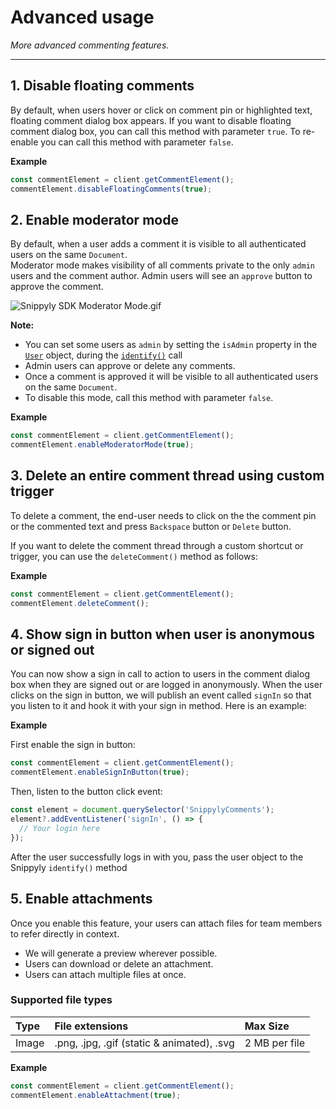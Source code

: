 
# Advanced usage

_More advanced commenting features._

---

## 1. Disable floating comments

By default, when users hover or click on comment pin or highlighted text, floating comment dialog box appears. If you want to disable floating comment dialog box, you can call this method with parameter `true`. To re-enable you can call this method with parameter `false`.

**Example**

```js copy
const commentElement = client.getCommentElement();
commentElement.disableFloatingComments(true);
```

## 2. Enable moderator mode

By default, when a user adds a comment it is visible to all authenticated users on the same `Document`.  
Moderator mode makes visibility of all comments private to the only `admin` users and the comment author. Admin users will see an `approve` button to approve the comment.

![](https://files.readme.io/d307f35-Snippyly_SDK_Moderator_Mode.gif "Snippyly SDK Moderator Mode.gif")

**Note:**

- You can set some users as `admin` by setting the `isAdmin` property in the [`User`](ref:user-data) object, during the [`identify()`](ref:snippyly-client#identify) call
- Admin users can approve or delete any comments.
- Once a comment is approved it will be visible to all authenticated users on the same `Document`.
- To disable this mode, call this method with parameter `false`.

**Example**

```js copy
const commentElement = client.getCommentElement();
commentElement.enableModeratorMode(true);
```

## 3. Delete an entire comment thread using custom trigger

To delete a comment, the end-user needs to click on the the comment pin or the commented text and press `Backspace` button or `Delete` button.

If you want to delete the comment thread through a custom shortcut or trigger, you can use the `deleteComment()` method as follows:

**Example**

```js copy
const commentElement = client.getCommentElement();
commentElement.deleteComment();
```

## 4. Show sign in button when user is anonymous or signed out

You can now show a sign in call to action to users in the comment dialog box when they are signed out or are logged in anonymously. When the user clicks on the sign in button, we will publish an event called `signIn` so that you listen to it and hook it with your sign in method. Here is an example:

**Example**

First enable the sign in button:

```js copy
const commentElement = client.getCommentElement();
commentElement.enableSignInButton(true);
```

Then, listen to the button click event:

```js copy
const element = document.querySelector('SnippylyComments');
element?.addEventListener('signIn', () => {
  // Your login here
});
```

<Callout type="info">After the user successfully logs in with you, pass the user object to the Snippyly `identify()` method</Callout>

## 5. Enable attachments

Once you enable this feature, your users can attach files for team members to refer directly in context.

- We will generate a preview wherever possible.
- Users can download or delete an attachment.
- Users can attach multiple files at once.

### Supported file types

| Type  | File extensions                            | Max Size      |
| :---- | :----------------------------------------- | :------------ |
| Image | .png, .jpg, .gif (static & animated), .svg | 2 MB per file |

**Example**

```js copy
const commentElement = client.getCommentElement();
commentElement.enableAttachment(true);
```